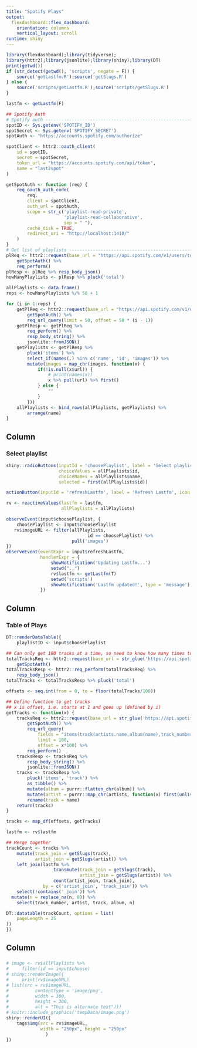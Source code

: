 ```yaml
---
title: "Spotify Plays"
output: 
  flexdashboard::flex_dashboard:
    orientation: columns
    vertical_layout: scroll
runtime: shiny
---
```


```r
library(flexdashboard);library(tidyverse);
library(httr2);library(jsonlite);library(shiny);library(DT)
print(getwd())
if (str_detect(getwd(), 'scripts', negate = F)) {
    source('getLastfm.R');source('getSlugs.R')
} else {
    source('scripts/getLastfm.R');source('scripts/getSlugs.R')    
}

lastfm <- getLastfm(F)

## Spotify Auth
# Spotify auth ------------------------------------------------------------
spotID <- Sys.getenv('SPOTIFY_ID')
spotSecret <- Sys.getenv('SPOTIFY_SECRET')
spotAuth <- "https://accounts.spotify.com/authorize"

spotClient <- httr2::oauth_client(
    id = spotID,
    secret = spotSecret,
    token_url = "https://accounts.spotify.com/api/token",
    name = "last2spot"
)

getSpotAuth <- function (req) {
    req_oauth_auth_code(
        req,
        client = spotClient,
        auth_url = spotAuth, 
        scope = str_c('playlist-read-private',
                      'playlist-read-collaborative',
                      sep = " "),
        cache_disk = TRUE,
        redirect_uri = "http://localhost:1410/"
    )
}
# Get list of playlists ---------------------------------------------------
plReq <- httr2::request(base_url = "https://api.spotify.com/v1/users/tomcopple/playlists") %>% 
    getSpotAuth() %>% 
    req_perform()
plResp <- plReq %>% resp_body_json()
howManyPlaylists <- plResp %>% pluck('total')

allPlaylists <- data.frame()
reps <- howManyPlaylists %/% 50 + 1

for (i in 1:reps) {
    getPlReq <- httr2::request(base_url = "https://api.spotify.com/v1/users/tomcopple/playlists") %>% 
        getSpotAuth() %>% 
        req_url_query(limit = 50, offset = 50 * (i - 1))
    getPlResp <- getPlReq %>% 
        req_perform() %>% 
        resp_body_string() %>% 
        jsonlite::fromJSON()
    getPlaylists <- getPlResp %>% 
        pluck('items') %>% 
        select_if(names(.) %in% c('name', 'id', 'images')) %>% 
        mutate(images = map_chr(images, function(x) {
            if(!is.null(x$url)) {
                # print(names(x))
                x %>% pull(url) %>% first()
            } else {
                ""
            }
        }))
    allPlaylists <- bind_rows(allPlaylists, getPlaylists) %>% 
        arrange(name)
}

```

Column {.sidebar}
-----------------------------------------------------------------------

### Select playlist

```r
shiny::radioButtons(inputId = 'choosePlaylist', label = 'Select playlist',
                    choiceValues = allPlaylists$id,
                    choiceNames = allPlaylists$name,
                    selected = first(allPlaylists$id))

actionButton(inputId = 'refreshLastfm', label = 'Refresh Lastfm', icon = icon('refresh'))

rv <- reactiveValues(lastfm = lastfm,
                     allPlaylists = allPlaylists)

observeEvent(input$choosePlaylist, {
    choosePlaylist <- input$choosePlaylist
   rv$imageURL <- filter(allPlaylists,
                               id == choosePlaylist) %>% 
                         pull('images')
})
observeEvent(eventExpr = input$refreshLastfm,
             handlerExpr = {
                 showNotification('Updating Lastfm...')
                 setwd("..")
                 rv$lastfm <- getLastfm(T)
                 setwd('scripts')
                 showNotification('Lastfm updated!', type = 'message')
             })
```

Column {data-width=650}
-----------------------------------------------------------------------

### Table of Plays

```r
DT::renderDataTable({
    playlistID <- input$choosePlaylist

## Can only get 100 tracks at a time, so need to know how many times to run it
totalTracksReq <- httr2::request(base_url = str_glue('https://api.spotify.com/v1/playlists/{playlistID}/tracks')) %>% 
    getSpotAuth()
totalTracksResp <- httr2::req_perform(totalTracksReq) %>% 
    resp_body_json()
totalTracks <- totalTracksResp %>% pluck('total')

offsets <- seq.int(from = 0, to = floor(totalTracks/100))

## Define function to get tracks
## x is offset, i.e. starts at 1 and goes up (defined by i)
getTracks <- function(x) {
    tracksReq <- httr2::request(base_url = str_glue('https://api.spotify.com/v1/playlists/{playlistID}/tracks')) %>% 
        getSpotAuth() %>% 
        req_url_query(
            fields = "items(track(artists.name,album(name),track_number,name))",
            limit = 100, 
            offset = x*100) %>% 
        req_perform()
    tracksResp <- tracksReq %>% 
        resp_body_string() %>% 
        jsonlite::fromJSON()
    tracks <- tracksResp %>% 
        pluck('items', 'track') %>% 
        as_tibble() %>% 
        mutate(album = purrr::flatten_chr(album)) %>% 
        mutate(artist = purrr::map_chr(artists, function(x) first(unlist(x))), .keep = 'unused') %>% 
        rename(track = name)
    return(tracks)
}

tracks <- map_df(offsets, getTracks)

lastfm <- rv$lastfm

## Merge together
trackCount <- tracks %>% 
    mutate(track_join = getSlugs(track),
           artist_join = getSlugs(artist)) %>% 
    left_join(lastfm %>% 
                  transmute(track_join = getSlugs(track),
                            artist_join = getSlugs(artist)) %>% 
                  count(artist_join, track_join),
              by = c('artist_join', 'track_join')) %>% 
    select(!contains('_join')) %>% 
  mutate(n = replace_na(n, 0)) %>% 
    select(track_number, artist, track, album, n)

DT::datatable(trackCount, options = list(
    pageLength = 25
))
})

```

Column {data-width=150}
-----------------------------------------------------------------------

### 

```r
# image <- rv$allPlaylists %>% 
#     filter(id == input$choose)
# shiny::renderImage({
#     print(rv$imageURL)
# list(src = rv$imageURL,
#          contentType = 'image/png',
#          width = 300,
#          height = 300,
#          alt = "This is alternate text")})
# knitr::include_graphics('tempData/image.png')
shiny::renderUI({
    tags$img(src = rv$imageURL,
             width = "250px", height = "250px"
               )
})
```